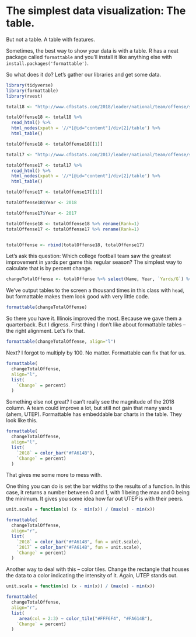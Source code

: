 # The simplest data visualization: The table.

But not a table. A table with features. 

Sometimes, the best way to show your data is with a table. R has a neat package called `formattable` and you'll install it like anything else with `install.packages('formattable')`. 

So what does it do? Let's gather our libraries and get some data. 

```r
library(tidyverse)
library(formattable)
library(rvest)
```

```r
total18 <- "http://www.cfbstats.com/2018/leader/national/team/offense/split01/category10/sort01.html"

totalOffense18 <- total18 %>%
  read_html() %>%
  html_nodes(xpath = '//*[@id="content"]/div[2]/table') %>% 
  html_table()

totalOffense18 <- totalOffense18[[1]]

total17 <- "http://www.cfbstats.com/2017/leader/national/team/offense/split01/category10/sort01.html"

totalOffense17 <- total17 %>%
  read_html() %>%
  html_nodes(xpath = '//*[@id="content"]/div[2]/table') %>% 
  html_table()

totalOffense17 <- totalOffense17[[1]]

totalOffense18$Year <- 2018

totalOffense17$Year <- 2017

totalOffense18 <- totalOffense18 %>% rename(Rank=1)
totalOffense17 <- totalOffense17 %>% rename(Rank=1)


totalOffense <- rbind(totalOffense18, totalOffense17)
```

Let's ask this question: Which college football team saw the greatest improvement in yards per game this regular season? The simplest way to calculate that is by percent change. 

```r
changeTotalOffense <- totalOffense %>% select(Name, Year, `Yards/G`) %>% spread(Year, `Yards/G`) %>% mutate(Change=(`2018`-`2017`)/`2017`) %>% arrange(desc(Change)) %>% top_n(20)
```
We've output tables to the screen a thousand times in this class with `head`, but formattable makes them look good with very little code. 

```r
formattable(changeTotalOffense)
```

So there you have it. Illinois improved the most. Because we gave them a quarterback. But I digress. First thing I don't like about formattable tables -- the right alignment. Let's fix that. 

```r
formattable(changeTotalOffense, align="l")
```

Next? I forgot to multiply by 100. No matter. Formattable can fix that for us. 

```r
formattable(
  changeTotalOffense, 
  align="l",
  list(
    `Change` = percent)
  )
```

Something else not great? I can't really see the magnitude of the 2018 column. A team could improve a lot, but still not gain that many yards (ahem, UTEP). Formattable has embeddable bar charts in the table. They look like this. 

```r
formattable(
  changeTotalOffense, 
  align="l",
  list(
    `2018` = color_bar("#FA614B"), 
    `Change` = percent)
  )
```
That gives me some more to mess with. 

One thing you can do is set the bar widths to the results of a function. In this case, it returns a number between 0 and 1, with 1 being the max and 0 being the minimum. It gives you some idea how far out UTEP is with their peers. 
```r
unit.scale = function(x) (x - min(x)) / (max(x) - min(x))

formattable(
  changeTotalOffense, 
  align="r",
  list(
    `2018` = color_bar("#FA614B", fun = unit.scale), 
    `2017` = color_bar("#FA614B", fun = unit.scale), 
    `Change` = percent)
  )
```

Another way to deal with this -- color tiles. Change the rectangle that houses the data to a color indicating the intensity of it. Again, UTEP stands out.

```r
unit.scale = function(x) (x - min(x)) / (max(x) - min(x))

formattable(
  changeTotalOffense, 
  align="r",
  list(
     area(col = 2:3) ~ color_tile("#FFF6F4", "#FA614B"),
    `Change` = percent)
  )
```